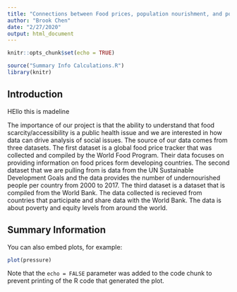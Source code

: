 ```yaml
---
title: "Connections between Food prices, population nourishment, and poverty"
author: "Brook Chen"
date: "2/27/2020"
output: html_document
---
```


```r
knitr::opts_chunk$set(echo = TRUE)
```

```r
source("Summary Info Calculations.R")
library(knitr)
```
## Introduction

HEllo this is madeline 


The importance of our project is that the ability to understand that food scarcity/accessibility is a public health issue and we are interested in how data can drive analysis of social issues. The source of our data comes from three datasets. The first dataset is a global food price tracker that was collected and compiled by the World Food Program. Their data focuses on providing information on food prices form developing countries. The second dataset that we are pulling from is data from the UN Sustainable Development Goals and the data provides the number of undernourished people per country from 2000 to 2017. The third dataset is a dataset that is compiled from the World Bank. The data collected is recieved from countries that participate and share data with the World Bank. The data is about poverty and equity levels from around the world.  

## Summary Information

You can also embed plots, for example:

```r
plot(pressure)
```

Note that the `echo = FALSE` parameter was added to the code chunk to prevent printing of the R code that generated the plot.
